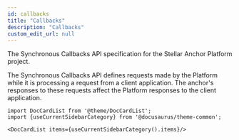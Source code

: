 ```yaml
---
id: callbacks
title: "Callbacks"
description: "Callbacks"
custom_edit_url: null
---
```




The Synchronous Callbacks API specification for the Stellar Anchor Platform project.

The Synchronous Callbacks API defines requests made by the Platform while it is processing a request from a client application. The anchor's responses to these requests affect the Platform responses to the client application.




```mdx-code-block
import DocCardList from '@theme/DocCardList';
import {useCurrentSidebarCategory} from '@docusaurus/theme-common';

<DocCardList items={useCurrentSidebarCategory().items}/>
```
      